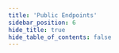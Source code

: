 ```yaml
---
title: 'Public Endpoints'
sidebar_position: 6
hide_title: true
hide_table_of_contents: false
---
```



<PageTitle
  iconUrl="img/zetachain-icon.svg"
  title="Public Endpoints"
  chainId="athens_7001-1"
  version="v30.0.0"
/>

<Endpoints
  api="https://zetachain-t-api.noders.services"
  rpc="https://zetachain-t-rpc.noders.services"
  grpc="https://zetachain-t-grpc.noders.services:443"
  jsonRpc="https://zetachain-t-jsonrpc.noders.services"
/>
